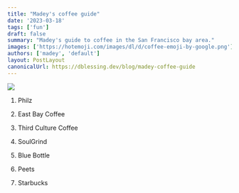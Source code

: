 ```yaml
---
title: "Madey's coffee guide"
date: '2023-03-18'
tags: ['fun']
draft: false
summary: "Madey's guide to coffee in the San Francisco bay area."
images: ['https://hotemoji.com/images/dl/d/coffee-emoji-by-google.png']
authors: ['madey', 'default']
layout: PostLayout
canonicalUrl: https://dblessing.dev/blog/madey-coffee-guide
---
```


<img src="https://hotemoji.com/images/dl/d/coffee-emoji-by-google.png" />

1. Philz

2. East Bay Coffee

3. Third Culture Coffee

4. SoulGrind

5. Blue Bottle

6. Peets

7. Starbucks

